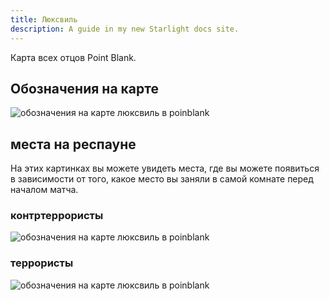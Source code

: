 ```yaml
---
title: Люксвиль
description: A guide in my new Starlight docs site.
---
```


Карта всех отцов Point Blank.

## Обозначения на карте

<Image src={luxvileMap} alt="обозначения на карте люксвиль в poinblank" />

## места на респауне

На этих картинках вы можете увидеть места, где вы можете появиться в зависимости от того, какое место вы заняли в самой комнате перед началом матча.

### контртеррористы

<Image src={ctRespStartPos} alt="обозначения на карте люксвиль в poinblank" />

### террористы

<Image src={tRespStartPos} alt="обозначения на карте люксвиль в poinblank" />

